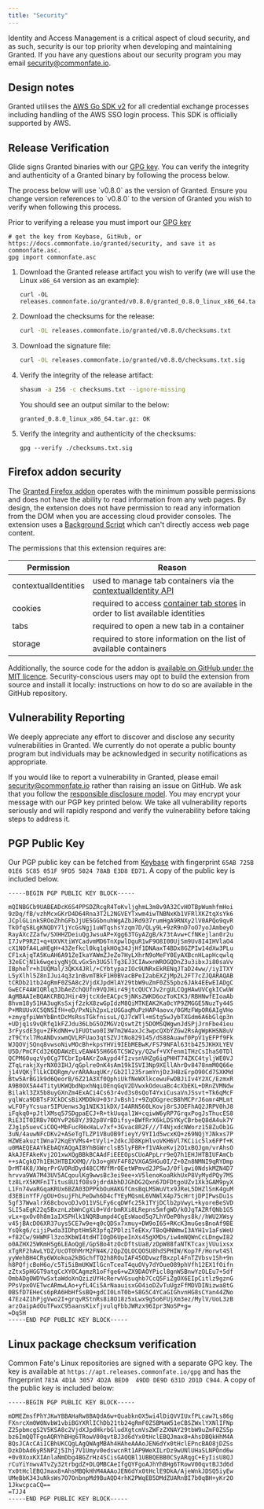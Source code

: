 ```yaml
---
title: "Security"
---
```



Identity and Access Management is a critical aspect of cloud security, and as such, security is our top priority when developing and maintaining Granted. If you have any questions about our security program you may email security@commonfate.io.

## Design notes

Granted utilises the [AWS Go SDK v2](https://github.com/aws/aws-sdk-go-v2) for all credential exchange processes including handling of the AWS SSO login process. This SDK is officially supported by AWS.

## Release Verification

Glide signs Granted binaries with our [GPG key](#pgp-public-key). You can verify the integrity and authenticity of a Granted binary by following the process below.

<Aside>
  The process below will use `v0.8.0` as the version of Granted. Ensure you
  change version references to `v0.8.0` to the version of Granted you wish to
  verify when following this process.
</Aside>

Prior to verifying a release you must import our [GPG key](#pgp-public-key)

```
# get the key from Keybase, GitHub, or https://docs.commonfate.io/granted/security, and save it as commonfate.asc.
gpg import commonfate.asc
```

1. Download the Granted release artifact you wish to verify (we will use the Linux `x86_64` version as an example):

   ```
   curl -OL releases.commonfate.io/granted/v0.8.0/granted_0.8.0_linux_x86_64.tar.gz
   ```

2. Download the checksums for the release:
   ```bash
   curl -OL releases.commonfate.io/granted/v0.8.0/checksums.txt
   ```
3. Download the signature file:

   ```bash
   curl -OL releases.commonfate.io/granted/v0.8.0/checksums.txt.sig

   ```

4. Verify the integrity of the release artifact:

   ```bash
   shasum -a 256 -c checksums.txt --ignore-missing
   ```

   You should see an output similar to the below:

   ```
   granted_0.8.0_linux_x86_64.tar.gz: OK
   ```

5. Verify the integrity and authenticity of the checksums:
   ```
   gpg --verify ./checksums.txt.sig
   ```

## Firefox addon security

The [Granted Firefox addon](https://addons.mozilla.org/en-GB/firefox/addon/granted/) operates with the minimum possible permissions and does not have the ability to read information from any web pages. By design, the extension does not have permission to read any information from the DOM when you are accessing cloud provider consoles. The extension uses a [Background Script](https://developer.mozilla.org/en-US/docs/Mozilla/Add-ons/WebExtensions/Anatomy_of_a_WebExtension#background_scripts) which can't directly access web page content.

The permissions that this extension requires are:

| Permission           | Reason                                                                                                                                                                                          |
| -------------------- | ----------------------------------------------------------------------------------------------------------------------------------------------------------------------------------------------- |
| contextualIdentities | used to manage tab containers via the [contextualIdentity API](https://developer.mozilla.org/en-US/docs/Mozilla/Add-ons/WebExtensions/API/contextualIdentities)                                 |
| cookies              | required to access [container tab stores](https://developer.mozilla.org/en-US/docs/Mozilla/Add-ons/WebExtensions/Work_with_the_Cookies_API#cookie_stores) in order to list available identities |
| tabs                 | required to open a new tab in a container                                                                                                                                                       |
| storage              | required to store information on the list of available containers                                                                                                                               |

Additionally, the source code for the addon is [available on GitHub under the MIT licence](https://github.com/common-fate/granted-containers). Security-conscious users may opt to build the extension from source and install it locally: instructions on how to do so are available in the GitHub repository.

## Vulnerability Reporting

We deeply appreciate any effort to discover and disclose any security vulnerabilities in Granted. We currently do not operate a public bounty program but individuals may be acknowledged in security notifications as appropriate.

If you would like to report a vulnerability in Granted, please email security@commonfate.io rather than raising an issue on GitHub. We ask that you follow the [responsible disclosure model](https://en.wikipedia.org/wiki/Responsible_disclosure). You may encrypt your message with our PGP key printed below. We take all vulnerability reports seriously and will rapidly respond and verify the vulnerability before taking steps to address it.

## PGP Public Key

Our PGP public key can be fetched from [Keybase](https://keybase.io/commonfate) with fingerprint `65AB 725B 01E6 5C85 051F 9FD5 5024 78AB E3D8 ED71`. A copy of the public key is included below.

```
-----BEGIN PGP PUBLIC KEY BLOCK-----

mQINBGCb9UABEADcK6S4PPSDZRcgR4ToKvljghmL3m8v9A32CvHOTBpWumhfmHoi
9zDq/fB/vzhMcxGKrD4D64Rna3T2L2NGVEYTxwm4iwTNBNxKb1VFRlXKZtqXsYk6
JCplGLinkSROoZhhGFbJjUE5GGbnuhWgAZbJRd937rumHgA9RNXy2lV0APQo9qvR
TkOfqS8LgKNQDY7ljYcGsNgj1uWTqshsYzqm7D/QLy9L+9zR9nD7oO7yoJAmbeyO
RayAXcZZafw/SXHHZDeiuQgJwsuAP+Xgg63TGyAZgB/k73tAvw+CfNKejlan0r2u
I7JvP9RZI+q+UXVKtiWYCadvmMD6TnXpwlDguR1wF9O8I00UjSm9Uv8I4IHVlaO4
cX1NOfA4LaHEgH+43Zefkcl0kq1gkHOq34JjHf1DNAaxT4BDx8GZPIw14dXw3PLu
CF1xAjqTA5KuAH6A91ZeIkaYAWmZJeZo7HyLXhrN9oMeFY0EyAXBcnHLapHcqwlq
32eECjN1k6wgeiygNjOLvGx5n3UG5lTg3EJ3CIAwxnWROGQDnZ3u3ibxJi80saVv
IBpheTr+hIUQMal/3QKX4JRl/+CYbtypazIOc9UNRxEkRENqJTaD24ww//iyITXY
L5yXlhl5Z8nIJui4q3z1nBvmTBkF1H0BVacBPeI2abEXZjMp2L2FT7cZJQARAQAB
tCRDb21tb24gRmF0ZSA8c2VjdXJpdHlAY29tbW9uZmF0ZS5pbz6JAk4EEwEIADgC
GwECF4AWIQRlq3JbAeZchQUfn9VQJHir49jtcQUCYJv2rgULCQgHAwUVCgkICwUW
AgMBAAIeBQAKCRBQJHir49jtcXdeEACpc9jNKsZWKD6ozToKIK3/RBHNwfEIoaAb
8hvm18y51HA3ugKsSxjf2zkX8zwGpIdzM8QiMTKEAK2Ka0cYP9ZMGGE5NuzTy44S
P+MRUUvXC5QNSIfH+eD/PxNih2pxLzUGGaqMuPzHAP4aovx/0GMzFWpOR6AIgVHo
+zmygfpiWmYbBntDcMsRssTGkfnisuL/QJ7cWTl+mStg5wJybTXGdm6A6bGlqp3n
+UDjq1s9vQRfq1kFZJdu36LbG5OZMGVzQswtZtj5DOMSQWgwnJdSPjJrnFbe4ieu
3rFysdE3gu+ZFKdNN+v1FUOtwo0I3W7m2W4axJc3wpcQXbYZGw2RsAgWpKHSN8uV
zT9CYxl7MoANDvxwmQVLRFUao3qtSZVJtNo829145/dS88Auawf0PpV1yEFPf9Fk
WJQOVjSQnq8vwsoNivMOcBh+kpsYHVi9IEbMEBwK/FS79NFAl63tb4Z5JKHXLYEV
U5D/PmCFCd326QDAWzELvEAW45SH6G6TCSW2yy/Q2wf+VXfenm1THzCsIhaS0TDl
QCPM60uqzVy0Cg7TCbrIp4AKrZoAypd4fIzvsnVHZg6iqPHHT74ZKC4tyljWE0VJ
ZTqLrakjXyrNX03IHJ/qGplreOnK4sAm19kISVI3Np9XEllAhrDv8478nmM0Q66e
j14VQKjTlLkCDQRgm/vrARAAuqUKr/Gb2Il235ramYnjDzJH8zErpO90Cd7SXKMd
Btw5ArBG1k9d6QeorB/6Z21A3Xf0QphiUkfNeWXlkcewuFwDBJiIv4Y2XC/EzmxR
A9B0OX5A44TityUKWQbdNpxhNqiOEnqGqV2DVwxkOdeuaBc4cXbEKL+DRnZVMNdw
Bilakl3ZX5b8uyGXnZm4ExACi4Cs63r4vd3s0sQoT4YxiCusaVnJSsvt+Tk6qMcF
yqlWca9DBTsFXCkDCsBiXMDDkU+03rJvBsh1r+9ZqOGgrecB8hMCPrJ6omr4MLmt
wLFOFyYcsuar5IPUenws3g1NIK31kDX/I4ARN560LKovj8rSJOEFhAQ2JRPV0hJ8
iFqkq0+pJtlXMsq57SDgpaECJ+R+tkUuqal1W+cqiwW6yRP7GrqxPogJsThucES8
RiE3IT0IRBv70OYvP268Y/392p8VrBDifsy+BWfRrX6kLDSYKyCBrbeQ8dA4uk7Y
ZJg1p5uevCiCOQ+MbFucRHxHaLv7xf+3Gvac8R2F///T4NjxdcNWorz158ZuOb1G
3uN/4auwNFcDKv2+ASeTgTLZP1VBuOB9fieyY/9YI1d5wcxKQ+z69NQjYJNkxs7P
HZWEakuztIWna72KqEYVMs4+tVyli+2dkcJD8KpHlvoVKH6Vl7KCiic5lx6FPf+K
u0MAEQEAAYkEbAQYAQgAIBYhBGWrclsB5lyFBR+f1VAkeKvj2O1xBQJgm/vrAhsO
AkAJEFAkeKvj2O1xwXQgBBkBCAAdFiEEEOpsCUoAPpLrr9eQ7h1EHJHTBIUFAmCb
++sACgkQ7h1EHJHTBIXXMQ//b3o+gHVF4F82VXGA5HGu0I/Z+0Zn8NMNI9qRYDmp
DrMT4K8/XWqrPrGVORdDyd48CCMVfMrOEetWPmvd2JPSwJ/0flgwi0NdskMZN4D7
hrvva9WA7M43UV5ACqoulKg9wwsBc3ei9ee+xV5lenoKoaRkhUxP8VyMydPQy7MS
tz8LrX5KMFnITitus8U1fO8s9jdrdAbhDJGhDG2Qxn67DFDtgoUZv1Xk3GAM9pyX
L1Fn74waRGqaKRUx6BZA03DPPkbOuHAKGfCmsBqLMSWuVtx9JReL5DHZlSnK4guM
d3EBinYfF/gOU+OsujFhLPeDwh6D4cfYEyMQsmL6VNWlX4p75cHrtjDPIPwsDu1s
5gf37WwalrX68cbovoDJvO11VSLFy6cqDWfc25k1TYjDClb2pVwyL+kyoreBeSVD
SLI5aEgK22q5BxznLzbWnCgXi0+VdrbmRXi8LRepns5mfgWD/kOJgTAZRfQNb1G5
vLx+gxOv0h8m1aIXSPHlk1NQRBumpd4CgEsWaod5q7LhYOeP0hys8k//hWU2XWsy
v45jBAcDO6XR37uys5CE7w9e+q0cQDSx7xmuy+DW9oI65+RKcK3muGesBnoAf9BE
YsQkg6/cijiPwda3IDhptHm5R3pfqZPDlziTeEKx/TBoQHNWmwI3AYH1v1aFsWeU
+f82Cw/9HWMFl3zo3KbWI4tdHTIOgD6UpeInXs45gXMDs/iw4mNQWnCcLDngwI82
o0AZHX25WKmHSg6LEAoQgE/GpSBo4tzOcDftsUa8/zDpW88faNTKTcaxjVUuixsx
xTgRF2hAwLYDZ/UcOT0hMrM2FN4K/2QpZQLOCQOSU8hdSPHIW/Kop7F/Horwt4Sl
yyWehBH4CRy6WXokoa2kBGchfTQ2h8ROuIAF45ODvwzfBxzpl4FnTZVbsv1Sh+9n
h8PQfjcBoH6o/c5Ti5iBmUKWIlGcnTceaT4quOVy7dYOueO89phVfh12EX1fOifn
zZtx5pHGGT9atgCcXY0CAgmzR1oFfge6+wZX9DAOYPicl8gnWSBnwYzOLEu7+5df
OmbADgOWDYwSxtaWdoXnQzizUYHcRerwVGsuqhb7CcQ5FiZgOX6EIpCitlz9gznG
PPsVpxOVETwcARmwLAo+yfL4Ci5ArNaauisxGO4ioDZvTuUgzFfMDVDINizwa8tG
0BSfD7EHeCs6pRA6HbHfSsBQ+gdCI0LnT0b+S8G5C4YCaGIGhvnHG8sCYan44ZNo
47Ez4Z1hPjgVwo2I+grqvRStnRs8i8O18z5xLwx9g5o6FUjXm3ez/MylV/UoL3zB
arzOaipAdOuTFwxC95aansKixfjvulqFbbJWRzx96Ipr3NoSP+g=
=DqSH
-----END PGP PUBLIC KEY BLOCK-----
```

## Linux package checksum verification

Common Fate's Linux repositories are signed with a separate GPG key. The key is available at `https://apt.releases.commonfate.io/gpg` and has the fingerprint `783A 4D1A 3057 4D2A BED0  49DD DE9D 631D 2D1D C944`. A copy of the public key is included below:

```
-----BEGIN PGP PUBLIC KEY BLOCK-----

mDMEZmsfPhYJKwYBBAHaRw8BAQdA6w+QuabknOX5wi4lDiQVVIUxfPLcaw7Ls86g
FXnrcXm0W0NvbW1vbiBGYXRlIChDb21tb24gRmF0ZSBMaW51eCBSZWxlYXNlIFNp
Z25pbmcgS2V5KSA8c2VjdXJpdHkrbGludXgtcmVsZWFzZXNAY29tbW9uZmF0ZS5p
bz6ImQQTFgoAQRYhBHg6TRowV00qvtBJ3d6dYx0tHclEBQJmax8+AhsDBQkHhM4A
BQsJCAcCAiICBhUKCQgLAgQWAgMBAh4HAheAAAoJEN6dYx0tHclEPncBAO8jDZSs
DzkDbAd6yR5NPZj5Ihj7V1Umyv0edswcnRt1AP9WeXILrDz9wUNlUHaSLNPOnd6w
+0v0XoxKXIAnlaNmDbg4BGZrHz4SCisGAQQBl1UBBQEBB0CSyARqgC+EyIisU8QJ
rCuYiYnwvATvZy32trbgdZ+DLQMBCAeIfgQYFgoAJhYhBHg6TRowV00qvtBJ3d6d
Yx0tHclEBQJmax8+AhsMBQkHhM4AAAoJEN6dYx0tHclE9DkA/AjeWnkJDSQ5iyEw
UMeBbK343uNksWs7O7OnbnpMd9BuAQD4rhK2PWqEB5DMdZUARnBI7b0qBH+yKr2O
1JkwcpcaCQ==
=TJJ4
-----END PGP PUBLIC KEY BLOCK-----
```
